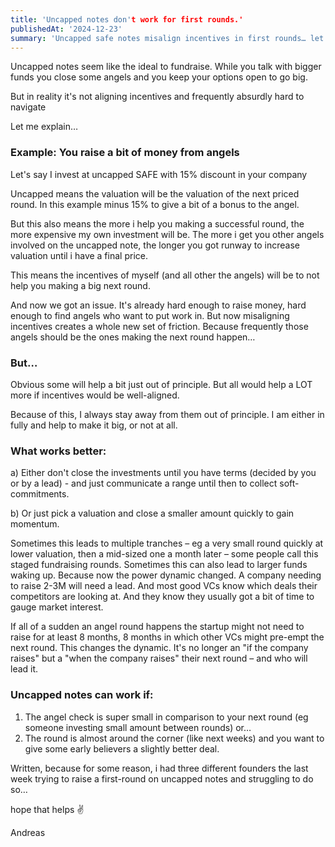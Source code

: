 ```yaml
---
title: 'Uncapped notes don't work for first rounds.'
publishedAt: '2024-12-23'
summary: 'Uncapped safe notes misalign incentives in first rounds… let me explain why'
---
```


Uncapped notes seem like the ideal to fundraise. While you talk with bigger funds you close some angels and you keep your options open to go big.

But in reality it's not aligning incentives and frequently absurdly hard to navigate

Let me explain…

### Example: You raise a bit of money from angels 

Let's say  I invest at uncapped SAFE with 15% discount in your company

Uncapped means the valuation will be the valuation of the next priced round.
In this example minus 15% to give a bit of a bonus to the angel.

But this also means the more i help you making a successful round, the more expensive my own investment will be.
The more i get you other angels involved on the uncapped note, the longer you got runway to increase valuation until i have a final price.

This means the incentives of myself (and all other the angels) will be to not help you making a big next round.

And now we got an issue. It's already hard enough to raise money, hard enough to find angels who want to put work in.
But now misaligning incentives creates a whole new set of friction. Because frequently those angels should be the ones making the next round happen…

### But…

Obvious some will help a bit just out of principle. But all would help a LOT more if incentives would be well-aligned.

Because of this, I always stay away from them out of principle. 
I am either in fully and help to make it big, or not at all.

### What works better:

a) Either don't close the investments until you have terms (decided by you or by a lead) - and just communicate a range until then to collect soft-commitments.

b) Or just pick a valuation and close a smaller amount quickly to gain momentum.

Sometimes this leads to multiple tranches – eg a very small round quickly at lower valuation, then a mid-sized one a month later – some people call this staged fundraising rounds.
Sometimes this can also lead to larger funds waking up. Because now the power dynamic changed.
A company needing to raise 2-3M will need a lead. And most good VCs know which deals their competitors are looking at.
And they know they usually got a bit of time to gauge market interest.

If all of a sudden an angel round happens the startup might not need to raise for at least 8 months, 8 months in which other VCs might pre-empt the next round.
This changes the dynamic. It's no longer an "if the company raises" but a "when the company raises" their next round – and who will lead it.  

### Uncapped notes can work if:

1) The angel check is super small in comparison to your next round (eg someone investing small amount between rounds) or… 
2) The round is almost around the corner (like next weeks) and you want to give some early believers a slightly better deal.

Written, because for some reason, i had three different founders the last week trying to raise a first-round on uncapped notes and struggling to do so…

hope that helps 
✌️

Andreas
